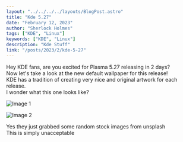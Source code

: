 ```yaml
---
layout: "../../../../layouts/BlogPost.astro"
title: "Kde 5.27"
date: "February 12, 2023"
author: "Sherlock Holmes"
tags: ["KDE", "Linux"]
keywords: ["KDE", "Linux"]
description: "Kde Stuff"
link: "/posts/2023/2/kde-5-27"
---
```

Hey KDE fans, are you excited for Plasma 5.27 releasing in 2 days?  
Now let's take a look at the new default wallpaper for this release!  
KDE has a tradition of creating very nice and original artwork for each release.   
I wonder what this one looks like?  

![Image 1](https://cdn.discordapp.com/attachments/1003567719733526581/1074294185429049344/1920x1080.png)


![Image 2](https://cdn.discordapp.com/attachments/1003567719733526581/1074294185907204126/1920x10801.png)

Yes they just grabbed some random stock images from unsplash  
This is simply unacceptable